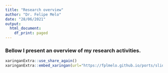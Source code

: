 ```yaml
---
title: "Research overview"
author: "Dr. Felipe Melo"
date: "28/06/2021"
output:
  html_document:
    df_print: paged
---
```



### Bellow I present an overview of my research activities.

```r
xaringanExtra::use_share_again()
xaringanExtra::embed_xaringan(url="https://fplmelo.github.io/ports/slides/research_presentation.html#1", ratio = "16:9")
```
